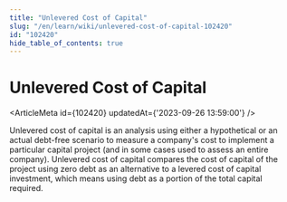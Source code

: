 ```yaml
---
title: "Unlevered Cost of Capital"
slug: "/en/learn/wiki/unlevered-cost-of-capital-102420"
id: "102420"
hide_table_of_contents: true
---
```



# Unlevered Cost of Capital

<ArticleMeta id={102420} updatedAt={'2023-09-26 13:59:00'} />
<div className='border-solid border-b border-t-0 my-4 border-[var(--ifm-color-gray-300)]' />

Unlevered cost of capital is an analysis using either a hypothetical or an actual debt-free scenario to measure a company's cost to implement a particular capital project (and in some cases used to assess an entire company). Unlevered cost of capital compares the cost of capital of the project using zero debt as an alternative to a levered cost of capital investment, which means using debt as a portion of the total capital required.
